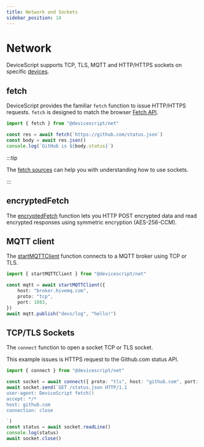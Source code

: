 ```yaml
---
title: Network and Sockets
sidebar_position: 14
---
```


# Network

DeviceScript supports TCP, TLS, MQTT and HTTP/HTTPS sockets on specific [devices](/devices).

## fetch

DeviceScript provides the familiar `fetch` function to issue HTTP/HTTPS requests.
`fetch` is designed to match the browser [Fetch API](https://developer.mozilla.org/en-US/docs/Web/API/Fetch_API).

```ts
import { fetch } from "@devicescript/net"

const res = await fetch(`https://github.com/status.json`)
const body = await res.json()
console.log(`GitHub is ${body.status}`)
```

:::tip

The [fetch sources](https://github.com/microsoft/devicescript/blob/main/packages/net/src/fetch.ts)
can help you with understanding how to use sockets.

:::

## encryptedFetch

The [encryptedFetch](/developer/net/encrypted-fetch) function lets you
HTTP POST encrypted data and read encrypted responses using symmetric encryption
(AES-256-CCM).

## MQTT client

The [startMQTTClient](/developer/net/mqtt) function connects to a MQTT broker using TCP or TLS.

```ts
import { startMQTTClient } from "@devicescript/net"

const mqtt = await startMQTTClient({
    host: "broker.hivemq.com",
    proto: "tcp",
    port: 1883,
})
await mqtt.publish("devs/log", "hello!")
```

## TCP/TLS Sockets

The `connect` function to open a socket TCP or TLS socket.

This example issues is HTTPS request to the Github.com status API.

```ts
import { connect } from "@devicescript/net"

const socket = await connect({ proto: "tls", host: "github.com", port: 443 })
await socket.send(`GET /status.json HTTP/1.1
user-agent: DeviceScript fetch()
accept: */*
host: github.com
connection: close

`)
const status = await socket.readLine()
console.log(status)
await socket.close()
```
